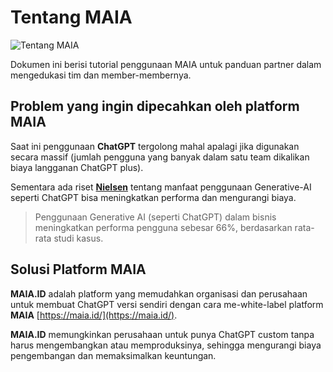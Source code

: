 # Tentang MAIA
 
![Tentang MAIA](https://res.cloudinary.com/moyadev/image/upload/v1732762168/maia/FEED_C_wrg3kn.jpg)

Dokumen ini berisi tutorial penggunaan MAIA untuk panduan partner dalam mengedukasi tim dan member-membernya. 

## Problem yang ingin dipecahkan oleh platform MAIA

Saat ini penggunaan **ChatGPT** tergolong mahal apalagi jika digunakan
secara massif (jumlah pengguna yang banyak dalam satu team dikalikan biaya langganan ChatGPT plus).

Sementara ada riset [**Nielsen**](https://www.nngroup.com/articles/ai-tools-productivity-gains/) tentang manfaat penggunaan Generative-AI seperti
ChatGPT bisa meningkatkan performa dan mengurangi biaya.

> Penggunaan Generative AI (seperti ChatGPT) dalam bisnis meningkatkan performa pengguna sebesar 66%, berdasarkan rata-rata studi kasus.

## Solusi Platform MAIA

**MAIA.ID** adalah platform yang memudahkan organisasi dan perusahaan untuk membuat ChatGPT versi sendiri dengan cara me-white-label platform **MAIA** [https://maia.id/](https://maia.id/).

**MAIA.ID** memungkinkan perusahaan untuk punya ChatGPT
custom tanpa harus mengembangkan atau memproduksinya, sehingga mengurangi biaya pengembangan dan memaksimalkan keuntungan.
